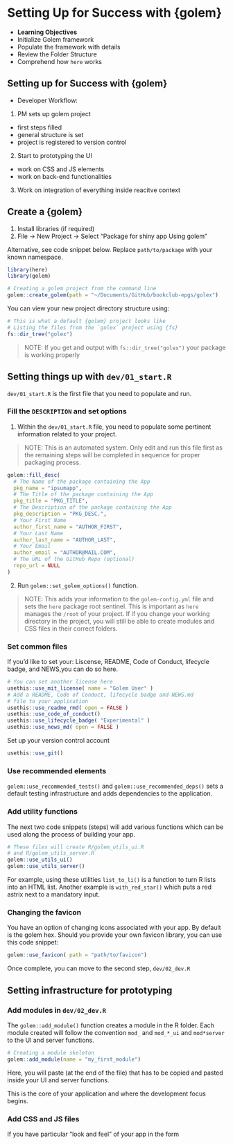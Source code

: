# Setting Up for Success with {golem}

- **Learning Objectives**
 - Initialize Golem framework
 - Populate the framework with details
 - Review the Folder Structure
 - Comprehend how `here` works
 
## Setting up for Success with {golem}
- Developer Workflow:

1. PM sets up golem project
 - first steps filled
 - general structure is set
 - project is registered to version control
2. Start to prototyping the UI
 - work on CSS and JS elements
 - work on back-end functionalities
3. Work on integration of everything inside reacitve context

## Create a {golem}
1. Install libraries (if required)
2. File -> New Project -> Select "Package for shiny app Using golem"

Alternative, see code snippet below. Replace `path/to/package` with your known namespace.

```r
library(here)
library(golem)

# Creating a golem project from the command line
golem::create_golem(path = "~/Documents/GitHub/bookclub-epgs/golex")
```

You can view your new project directory structure using:

```r
# This is what a default {golem} project looks like
# Listing the files from the `golex` project using {fs}
fs::dir_tree("golex")
```

> NOTE: If you get and output with `fs::dir_tree("golex")` your package is working properly

## Setting things up with `dev/01_start.R`
`dev/01_start.R` is the first file that you need to populate and run.

### Fill the `DESCRIPTION` and set options
1. Within the `dev/01_start.R` file, you need to populate some pertinent information related to your project.

>NOTE: This is an automated system. Only edit and run this file first as the remaining steps will be completed in sequence for proper packaging process.

```r
golem::fill_desc(
  # The Name of the package containing the App 
  pkg_name = "ipsumapp", 
  # The Title of the package containing the App 
  pkg_title = "PKG_TITLE", 
  # The Description of the package containing the App 
  pkg_description = "PKG_DESC.", 
  # Your First Name
  author_first_name = "AUTHOR_FIRST", 
  # Your Last Name
  author_last_name = "AUTHOR_LAST", 
  # Your Email
  author_email = "AUTHOR@MAIL.COM", 
  # The URL of the GitHub Repo (optional) 
  repo_url = NULL 
)   
```

2. Run `golem::set_golem_options()` function.

>NOTE: This adds your information to the `golem-config.yml` file and sets the `here` package root sentinel. This is important as `here` manages the `/root` of your project. If if you change your working directory in the project, you will still be able to create modules and CSS files in their correct folders.

### Set common files
If you'd like to set your: Liscense, README, Code of Conduct, lifecycle badge, and NEWS,you can do so here.

```r
# You can set another license here
usethis::use_mit_license( name = "Golem User" )  
# Add a README, Code of Conduct, lifecycle badge and NEWS.md 
# file to your application
usethis::use_readme_rmd( open = FALSE )
usethis::use_code_of_conduct()
usethis::use_lifecycle_badge( "Experimental" )
usethis::use_news_md( open = FALSE )
```

Set up your version control account
```r
usethis::use_git()
```

### Use recommended elements
`golem::use_recommended_tests()` and `golem::use_recommended_deps()` sets a default testing infrastructure and adds dependencies to the application.

### Add utility functions
The next two code snippets (steps) will add various functions which can be used along the process of building your app.

```r
# These files will create R/golem_utils_ui.R 
# and R/golem_utils_server.R
golem::use_utils_ui()
golem::use_utils_server()
```

For example, using these utilities `list_to_li()` is a function to turn R lists into an HTML list. Another example is `with_red_star()` which puts a red astrix next to a mandatory input.

### Changing the favicon
You have an option of changing icons associated with your app. By default is the golem hex. Should you provide your own favicon library, you can use this code snippet:

```r
golem::use_favicon( path = "path/to/favicon")
```

Once complete, you can move to the second step, `dev/02_dev.R`

## Setting infrastructure for prototyping

### Add modules in `dev/02_dev.R`
The `golem::add_module()` function creates a module in the R folder. Each module created will follow the convention `mod_` and `mod_*_ui` and `mod*server` to the UI and server functions.

```r
# Creating a module skeleton
golem::add_module(name = "my_first_module") 
```

Here, you will paste (at the end of the file) that has to be copied and pasted inside your UI and server functions.

This is the core of your application and where the development focus begins.

### Add CSS and JS files
If you have particular "look and feel" of your app in the form